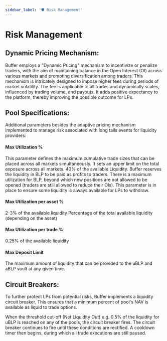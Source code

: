 ```yaml
---
sidebar_label: '🛡 Risk Management'
---
```


# Risk Management

## Dynamic Pricing Mechanism:
Buffer employs a "Dynamic Pricing" mechanism to incentivize or penalize traders, with the aim of maintaining balance in the Open Interest (OI) across various markets and promoting diversification among traders. 
This mechanism is intricately designed to impose higher fees during periods of market volatility. 
The fee is applicable to all trades and dynamically scales, influenced by trading volume, and payouts. 
It adds positive expectancy to the platform, thereby improving the possible outcome for LPs. 


## Pool Specifications:
Additional parameters besides the adaptive pricing mechanism implemented to manage risk associated with long tails events for liquidity providers:

#### Max Utilization %
This parameter defines the maximum cumulative trade sizes that can be placed across all markets simultaneously. It sets an upper limit on the total exposure across all markets.
40% of the available Liquidity.
Buffer reserves the liquidity in BLP to be paid as profits to traders. 
There is a maximum utilization for BLP, beyond which new positions are not allowed to be opened (traders are still allowed to reduce their OIs).
This parameter is in place to ensure some liquidity is always available for LPs to withdraw. 

#### Max Utilization per asset %
2-3% of the available liquidity 
Percentage of the total available liquidity (depending on the asset)

#### Max Utilization per trade %
0.25% of the available liquidity

#### Max Deposit Limit
The maximum amount of liquidity that can be provided to the uBLP and aBLP vault at any given time.


## Circuit Breakers:
To further protect LPs from potential risks, Buffer implements a liquidity circuit breaker. 
This ensures that a minimum percent of pool's NAV is available as liquid to trade options. 

When the threshold cut-off (Net Liquidity Out) e.g. 0.5% of the liquidity for uBLP is reached on any of the pools, the circuit breaker fires. 
The circuit breaker continues to fire until these conditions are rectified. 
A cooldown timer then begins, during which all trade executions are still paused. 